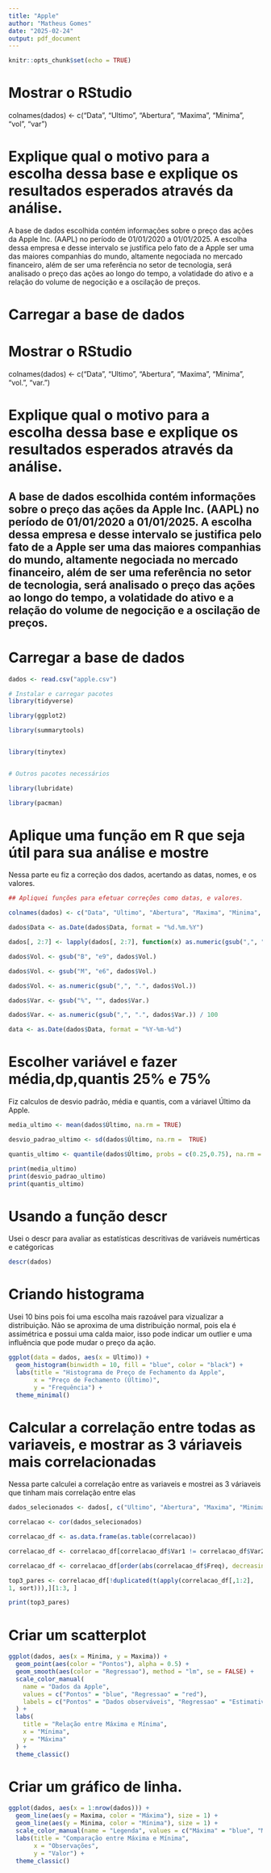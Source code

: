 ```yaml
---
title: "Apple"
author: "Matheus Gomes"
date: "2025-02-24"
output: pdf_document
---
```


```r
knitr::opts_chunk$set(echo = TRUE)
```

# Mostrar o RStudio

colnames(dados) <- c("Data", "Ultimo", "Abertura", "Maxima", "Minima", "vol", "var")

# Explique qual o motivo para a escolha dessa base e explique os resultados esperados através da análise.

A base de dados escolhida contém informações sobre o preço das ações da Apple Inc. (AAPL) no período de 01/01/2020 a 01/01/2025. A escolha dessa empresa e desse intervalo se justifica pelo fato de a Apple ser uma das maiores companhias do mundo, altamente negociada no mercado financeiro, além de ser uma referência no setor de tecnologia, será analisado o preço das ações ao longo do tempo, a volatidade do ativo e a relação do volume de negocição e a oscilação de preços.

# Carregar a base de dados
# Mostrar o RStudio

colnames(dados) <- c("Data", "Ultimo", "Abertura", "Maxima", "Minima", "vol.", "var.")

# Explique qual o motivo para a escolha dessa base e explique os resultados esperados através da análise.

## A base de dados escolhida contém informações sobre o preço das ações da Apple Inc. (AAPL) no período de 01/01/2020 a 01/01/2025. A escolha dessa empresa e desse intervalo se justifica pelo fato de a Apple ser uma das maiores companhias do mundo, altamente negociada no mercado financeiro, além de ser uma referência no setor de tecnologia, será analisado o preço das ações ao longo do tempo, a volatidade do ativo e a relação do volume de negocição e a oscilação de preços.

# Carregar a base de dados
```r


dados <- read.csv("apple.csv")

# Instalar e carregar pacotes
library(tidyverse)

library(ggplot2)

library(summarytools)


library(tinytex)


# Outros pacotes necessários

library(lubridate)

library(pacman)
```

# Aplique uma função em R que seja útil para sua análise e mostre

Nessa parte eu fiz a correção dos dados, acertando as datas, nomes, e os valores.

```r

## Apliquei funções para efetuar correções como datas, e valores.

colnames(dados) <- c("Data", "Ultimo", "Abertura", "Maxima", "Minima", "Vol.", "Var.")

dados$Data <- as.Date(dados$Data, format = "%d.%m.%Y")

dados[, 2:7] <- lapply(dados[, 2:7], function(x) as.numeric(gsub(",", ".", x)))

dados$Vol. <- gsub("B", "e9", dados$Vol.)

dados$Vol. <- gsub("M", "e6", dados$Vol.)

dados$Vol. <- as.numeric(gsub(",", ".", dados$Vol.))

dados$Var. <- gsub("%", "", dados$Var.)

dados$Var. <- as.numeric(gsub(",", ".", dados$Var.)) / 100

data <- as.Date(dados$Data, format = "%Y-%m-%d")
```

# Escolher variável e fazer média,dp,quantis 25% e 75%

Fiz calculos de desvio padrão, média e quantis, com a váriavel Último da Apple.

```r
media_ultimo <- mean(dados$Último, na.rm = TRUE) 

desvio_padrao_ultimo <- sd(dados$Último, na.rm =  TRUE)

quantis_ultimo <- quantile(dados$Último, probs = c(0.25,0.75), na.rm = TRUE)

print(media_ultimo)
print(desvio_padrao_ultimo)
print(quantis_ultimo)
```

# Usando a função descr


Usei o descr para avaliar as estatísticas descritivas de variáveis numérticas e catégoricas

```r
descr(dados)
```        

# Criando histograma

Usei 10 bins pois foi uma escolha mais razoável para vizualizar a distribuição.
Não se aproxima de uma distribuição normal, pois ela é assimétrica e possui uma calda maior, isso pode indicar um outlier e uma influência que pode mudar o preço da ação.


```r
ggplot(data = dados, aes(x = Ultimo)) +
  geom_histogram(binwidth = 10, fill = "blue", color = "black") +
  labs(title = "Histograma de Preço de Fechamento da Apple",
       x = "Preço de Fechamento (Último)",
       y = "Frequência") +
  theme_minimal()
```

  
# Calcular a correlação entre todas as variaveis, e mostrar as 3 váriaveis mais correlacionadas

Nessa parte calculei a correlação entre as variaveis e mostrei as 3 váriaveis que tinham mais correlação entre elas

```r
dados_selecionados <- dados[, c("Ultimo", "Abertura", "Maxima", "Minima", "Vol.", "Var.")]

correlacao <- cor(dados_selecionados)

correlacao_df <- as.data.frame(as.table(correlacao))

correlacao_df <- correlacao_df[correlacao_df$Var1 != correlacao_df$Var2, ]

correlacao_df <- correlacao_df[order(abs(correlacao_df$Freq), decreasing = TRUE), ]

top3_pares <- correlacao_df[!duplicated(t(apply(correlacao_df[,1:2],
1, sort))),][1:3, ]

print(top3_pares)
```


# Criar um scatterplot

```r
ggplot(dados, aes(x = Minima, y = Maxima)) +
  geom_point(aes(color = "Pontos"), alpha = 0.5) +  
  geom_smooth(aes(color = "Regressao"), method = "lm", se = FALSE) +  
  scale_color_manual(
    name = "Dados da Apple",
    values = c("Pontos" = "blue", "Regressao" = "red"),
    labels = c("Pontos" = "Dados observáveis", "Regressao" = "Estimativa de Regressão Linear")
  ) +
  labs(
    title = "Relação entre Máxima e Mínima",
    x = "Mínima",
    y = "Máxima"
  ) +
  theme_classic()
```

# Criar um gráfico de linha.

```r
ggplot(dados, aes(x = 1:nrow(dados))) +
  geom_line(aes(y = Maxima, color = "Máxima"), size = 1) + 
  geom_line(aes(y = Minima, color = "Mínima"), size = 1) +
  scale_color_manual(name = "Legenda", values = c("Máxima" = "blue", "Mínima" = "red")) +
  labs(title = "Comparação entre Máxima e Mínima",
       x = "Observações",
       y = "Valor") +
  theme_classic()
``` 